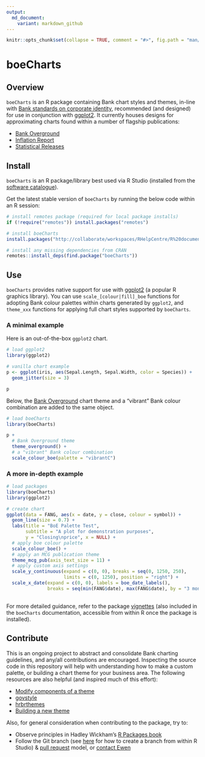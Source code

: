 ```yaml
---
output:
  md_document:
    variant: markdown_github
---
```


<!-- README.md is generated from README.Rmd. Please edit that file -->

```r
knitr::opts_chunk$set(collapse = TRUE, comment = "#>", fig.path = "man/figures/README-")
```

# boeCharts

## Overview

`boeCharts` is an R package containing Bank chart styles and themes, in-line with [Bank standards on corporate identity](https://bankofengland.frontify.com/d/RPk6pMZziBFw/bank-standards), recommended (and designed) for use in conjunction with [ggplot2](https://ggplot2.tidyverse.org/). It currently houses designs for approximating charts found within a number of flagship publications:

- [Bank Overground](https://www.bankofengland.co.uk/bank-overground)
- [Inflation Report](https://www.bankofengland.co.uk/inflation-report/2018/august-2018/global-economic-and-financial-market-developments)
- [Statistical Releases](https://www.bankofengland.co.uk/statistics/money-and-credit/2019/april-2019)

## Install

`boeCharts` is an R package/library best used via R Studio (installed from the [software catalogue](http://sccm-wl-mgt-01/CMApplicationCatalog)).

Get the latest stable version of `boeCharts` by running the below code within an R session:

```r
# install remotes package (required for local package installs)
if (!require("remotes")) install.packages("remotes")

# install boeCharts
install.packages("http://collaborate/workspaces/RHelpCentre/R%20documents/Packages/boeCharts_1.0.0.zip", repos = NULL, type = "binary")

# install any missing dependencies from CRAN
remotes::install_deps(find.package("boeCharts"))
```

## Use

`boeCharts` provides native support for use with [ggplot2](https://ggplot2.tidyverse.org/) (a popular R graphics library). You can use `scale_[colour|fill]_boe` functions for adopting Bank colour palettes within charts generated by `ggplot2`, and `theme_xxx` functions for applying full chart styles supported by `boeCharts`.

### A minimal example

Here is an out-of-the-box `ggplot2` chart.

```r
# load ggplot2
library(ggplot2)

# vanilla chart example
p <- ggplot(iris, aes(Sepal.Length, Sepal.Width, color = Species)) +
  geom_jitter(size = 3)

p
```

Below, the [Bank Overground](https://www.bankofengland.co.uk/bank-overground) chart theme and a "vibrant" Bank colour combination are added to the same object.

```r
# load boeCharts
library(boeCharts)

p +
  # Bank Overground theme
  theme_overground() +
  # a "vibrant" Bank colour combination
  scale_colour_boe(palette = "vibrantC")
```

### A more in-depth example

```r
# load packages
library(boeCharts)
library(ggplot2)

# create chart
ggplot(data = FANG, aes(x = date, y = close, colour = symbol)) +
  geom_line(size = 0.7) +
  labs(title = "BoE Palette Test",
       subtitle = "A plot for demonstration purposes",
       y = "Closing\nprice", x = NULL) +
  # apply boe colour palette
  scale_colour_boe() +
  # apply an MCG publication theme
  theme_mcg_pub(axis_text_size = 11) +
  # apply custom axis settings
  scale_y_continuous(expand = c(0, 0), breaks = seq(0, 1250, 250), 
                     limits = c(0, 1250), position = "right") +
  scale_x_date(expand = c(0, 0), labels = boe_date_labels(),
               breaks = seq(min(FANG$date), max(FANG$date), by = "3 months"))
  
```

For more detailed guidance, refer to the package [vignettes](https://tfsapp-liv/tfs/UnmanagedCollection/Shared%20Analytical%20Code/_git/boeCharts?path=%2Fvignettes&version=GBmaster&_a=contents) (also included in the `boeCharts` documentation, accessible from within R once the package is installed).

## Contribute

This is an ongoing project to abstract and consolidate Bank charting guidelines, and any/all contributions are encouraged. Inspecting the source code in this repository will help with understanding how to make a custom palette, or building a chart theme for your business area. The following resources are also helpful (and inspired much of this effort):

- [Modify components of a theme](https://ggplot2.tidyverse.org/reference/theme.html)
- [govstyle](https://github.com/ukgovdatascience/govstyle)
- [hrbrthemes](https://github.com/hrbrmstr/hrbrthemes)
- [Building a new theme](https://bookdown.org/rdpeng/RProgDA/building-a-new-theme.html)

Also, for general consideration when contributing to the package, try to:

- Observe principles in Hadley Wickham's [R Packages book](https://r-pkgs.org/)
- Follow the Git branch (see [here](https://blog.rstudio.com/2017/09/13/rstudio-v1.1-the-little-things/) for how to create a branch from within R Studio) & [pull request](https://docs.microsoft.com/en-us/azure/devops/repos/git/pullrequest?view=azure-devops) model, or [contact Ewen](mailto:ewen.henderson@bankofengland.co.uk)
